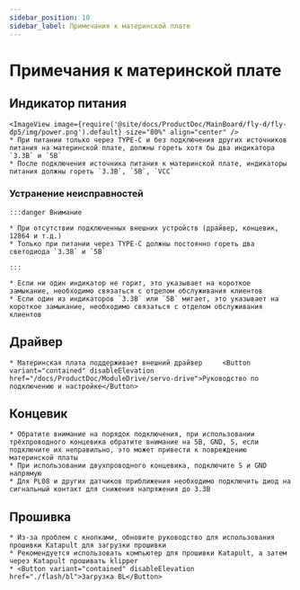```yaml
---
sidebar_position: 10
sidebar_label: Примечания к материнской плате
---
```








# Примечания к материнской плате

## Индикатор питания
    <ImageView image={require('@site/docs/ProductDoc/MainBoard/fly-d/fly-dp5/img/power.png').default} size="80%" align="center" />
    * При питании только через TYPE-C и без подключения других источников питания на материнской плате, должны гореть хотя бы два индикатора `3.3В` и `5В`
    * После подключения источника питания к материнской плате, индикаторы питания должны гореть `3.3В`, `5В`, `VCC`

### Устранение неисправностей


    :::danger Внимание

    * При отсутствии подключенных внешних устройств (драйвер, концевик, 12864 и т.д.)
    * Только при питании через TYPE-C должны постоянно гореть два светодиода `3.3В` и `5В`

    :::

    * Если ни один индикатор не горит, это указывает на короткое замыкание, необходимо связаться с отделом обслуживания клиентов
    * Если один из индикаторов `3.3В` или `5В` мигает, это указывает на короткое замыкание, необходимо связаться с отделом обслуживания клиентов

## Драйвер

    * Материнская плата поддерживает внешний драйвер     <Button variant="contained" disableElevation href="/docs/ProductDoc/ModuleDrive/servo-drive">Руководство по подключению и настройке</Button>

## Концевик

    * Обратите внимание на порядок подключения, при использовании трёхпроводного концевика обратите внимание на 5В, GND, S, если подключите их неправильно, это может привести к повреждению материнской платы
    * При использовании двухпроводного концевика, подключите S и GND напрямую
    * Для PL08 и других датчиков приближения необходимо подключить диод на сигнальный контакт для снижения напряжения до 3.3В

## Прошивка

    * Из-за проблем с кнопками, обновите руководство для использования прошивки Katapult для загрузки прошивки
    * Рекомендуется использовать компьютер для прошивки Katapult, а затем через Katapult прошивать klipper
    * <Button variant="contained" disableElevation href="./flash/bl">Загрузка BL</Button>